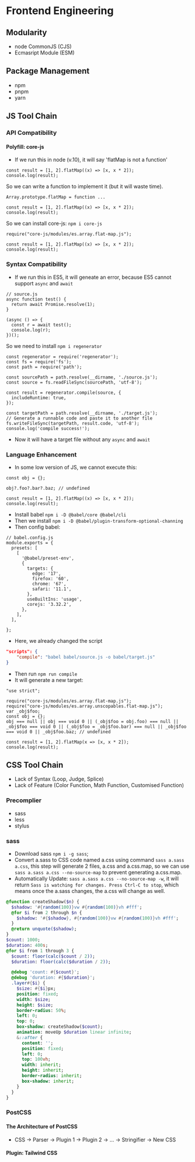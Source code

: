 # Frontend Engineering

## Modularity

- node CommonJS (CJS)
- Ecmasript Module (ESM)

## Package Management

- npm
- pnpm
- yarn

## JS Tool Chain

### API Compatibility

#### Polyfill: core-js

- If we run this in node (v.10), it will say 'flatMap is not a function'

```JS
const result = [1, 2].flatMap((x) => [x, x * 2]);
console.log(result);
```

So we can write a function to implement it (but it will waste time).

```JS
Array.prototype.flatMap = function ...

const result = [1, 2].flatMap((x) => [x, x * 2]);
console.log(result);
```

So we can install core-js: `npm i core-js`

```JS
require("core-js/modules/es.array.flat-map.js");

const result = [1, 2].flatMap((x) => [x, x * 2]);
console.log(result);
```

### Syntax Compatibility

- If we run this in ES5, it will geneate an error, because ES5 cannot support `async` and `await`

```JS
// source.js
async function test() {
  return await Promise.resolve(1);
}

(async () => {
  const r = await test();
  console.log(r);
})();
```

So we need to install `npm i regenerator`

```JS
const regenerator = require('regenerator');
const fs = require('fs');
const path = require('path');

const sourcePath = path.resolve(__dirname, './source.js');
const source = fs.readFileSync(sourcePath, 'utf-8');

const result = regenerator.compile(source, {
  includeRuntime: true,
});

const targetPath = path.resolve(__dirname, './target.js');
// Generate a runnable code and paste it to another file
fs.writeFileSync(targetPath, result.code, 'utf-8');
console.log('compile success!');

```

- Now it will have a target file without any `async` and `await`

### Language Enhancement

- In some low version of JS, we cannot execute this:

```JS
const obj = {};

obj?.foo?.bar?.baz; // undefined

const result = [1, 2].flatMap((x) => [x, x * 2]);
console.log(result);

```

- Install babel `npm i -D @babel/core @babel/cli`
- Then we install `npm i -D @babel/plugin-transform-optional-channing`
- Then config babel:

```JS
// babel.config.js
module.exports = {
  presets: [
    [
      '@babel/preset-env',
      {
        targets: {
          edge: '17',
          firefox: '60',
          chrome: '67',
          safari: '11.1',
        },
        useBuiltIns: 'usage',
        corejs: '3.32.2',
      },
    ],
  ],

};

```

- Here, we already changed the script

```JSON
"scripts": {
    "compile": "babel babel/source.js -o babel/target.js"
}
```

- Then run `npm run compile`
- It will generate a new target:

```JS
"use strict";

require("core-js/modules/es.array.flat-map.js");
require("core-js/modules/es.array.unscopables.flat-map.js");
var _obj$foo;
const obj = {};
obj === null || obj === void 0 || (_obj$foo = obj.foo) === null || _obj$foo === void 0 || (_obj$foo = _obj$foo.bar) === null || _obj$foo === void 0 || _obj$foo.baz; // undefined

const result = [1, 2].flatMap(x => [x, x * 2]);
console.log(result);

```

## CSS Tool Chain
- Lack of Syntax (Loop, Judge, Splice)
- Lack of Feature (Color Function, Math Function, Customised Function)
### Precomplier
- sass
- less
- stylus
### sass
- Download sass `npm i -g sass`;
- Convert a.sass to CSS code named a.css using command `sass a.sass a.css`, this step will generate 2 files, a.css and a.css.map, so we can use `sass a.sass a.css --no-source-map` to prevent generating a.css.map.
- Automatically Update: `sass a.sass a.css --no-source-map -w`, it will return `Sass is watching for changes. Press Ctrl-C to stop`, which means once the a.sass changes, the a.css will change as well.
```sass
@function createShadow($n) {
  $shadow: '#{random(100)}vw #{random(100)}vh #fff';
  @for $i from 2 through $n {
    $shadow: '#{$shadow}, #{random(100)}vw #{random(100)}vh #fff';
  }
  @return unquote($shadow);
}
$count: 1000;
$duration: 400s;
@for $i from 1 through 3 {
  $count: floor(calc($count / 2));
  $duration: floor(calc($duration / 2));

  @debug 'count: #{$count}';
  @debug 'duration: #{$duration}';
  .layer#{$i} {
    $size: #{$i}px;
    position: fixed;
    width: $size;
    height: $size;
    border-radius: 50%; 
    left: 0;
    top: 0;
    box-shadow: createShadow($count);
    animation: moveUp $duration linear infinite;
    &::after {
      content: '';
      position: fixed;
      left: 0;
      top: 100vh;
      width: inherit;
      height: inherit;
      border-radius: inherit;
      box-shadow: inherit;
    }
  }
}

```

### PostCSS

#### The Architecture of PostCSS
-  CSS -> Parser -> Plugin 1 -> Plugin 2 -> ... -> Stringifier -> New CSS

#### Plugin: Tailwind CSS


